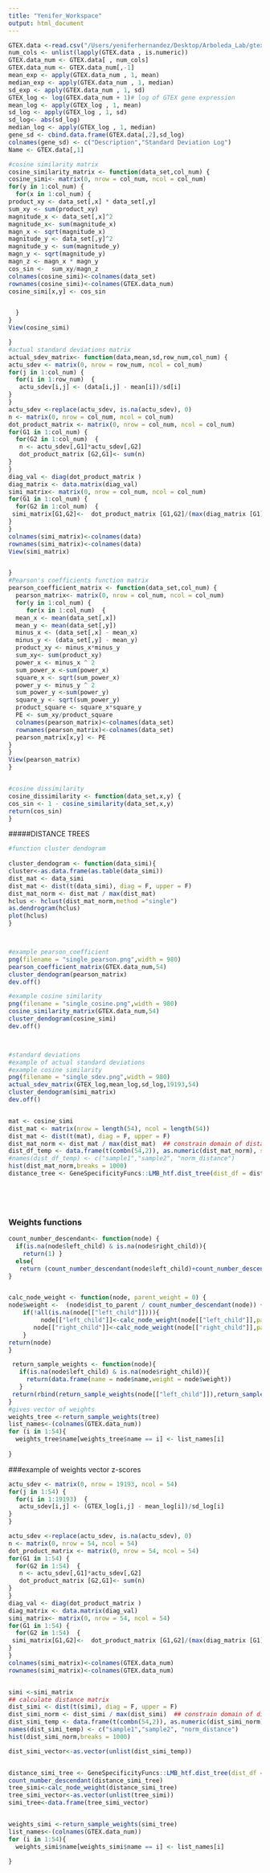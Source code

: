 ```yaml
---
title: "Yenifer_Workspace"
output: html_document
---
```


```r
GTEX.data <-read.csv("/Users/yeniferhernandez/Desktop/Arboleda_Lab/gtex_medians_PC_only_wo_MT.csv", header = TRUE, sep=",")  
num_cols <- unlist(lapply(GTEX.data , is.numeric))
GTEX.data_num <- GTEX.data[ , num_cols]  
GTEX.data_num <- GTEX.data_num[,-1]
mean_exp <- apply(GTEX.data_num , 1, mean) 
median_exp <- apply(GTEX.data_num , 1, median)
sd_exp <- apply(GTEX.data_num , 1, sd)
GTEX_log <- log(GTEX.data_num + 1)# log of GTEX gene expression 
mean_log <- apply(GTEX_log , 1, mean) 
sd_log <- apply(GTEX_log , 1, sd) 
sd_log<- abs(sd_log)
median_log <- apply(GTEX_log , 1, median)
gene_sd <- cbind.data.frame(GTEX.data[,2],sd_log) 
colnames(gene_sd) <- c("Description","Standard Deviation Log") 
Name <- GTEX.data[,1]

#cosine similarity matrix 
cosine_similarity_matrix <- function(data_set,col_num) {
cosine_simi<- matrix(0, nrow = col_num, ncol = col_num)
for(y in 1:col_num) {
  for(x in 1:col_num) {
product_xy <- data_set[,x] * data_set[,y]
sum_xy <- sum(product_xy)
magnitude_x <- data_set[,x]^2
magnitude_x<- sum(magnitude_x)
magn_x <- sqrt(magnitude_x)
magnitude_y <- data_set[,y]^2
magnitude_y <- sum(magnitude_y)
magn_y <- sqrt(magnitude_y)
magn_z <- magn_x * magn_y
cos_sin <-  sum_xy/magn_z
colnames(cosine_simi)<-colnames(data_set)
rownames(cosine_simi)<-colnames(GTEX.data_num)
cosine_simi[x,y] <- cos_sin


  }
}
View(cosine_simi)

}
#actual standard deviations matrix
actual_sdev_matrix<- function(data,mean,sd,row_num,col_num) {
actu_sdev <- matrix(0, nrow = row_num, ncol = col_num)
for(j in 1:col_num) {
  for(i in 1:row_num)  {
   actu_sdev[i,j] <- (data[i,j] - mean[i])/sd[i]
}      
}
actu_sdev <-replace(actu_sdev, is.na(actu_sdev), 0)
n <- matrix(0, nrow = col_num, ncol = col_num)
dot_product_matrix <- matrix(0, nrow = col_num, ncol = col_num)
for(G1 in 1:col_num) {
  for(G2 in 1:col_num)  {
   n <- actu_sdev[,G1]*actu_sdev[,G2]
   dot_product_matrix [G2,G1]<- sum(n)
}
}
diag_val <- diag(dot_product_matrix )
diag_matrix <- data.matrix(diag_val)
simi_matrix<- matrix(0, nrow = col_num, ncol = col_num)
for(G1 in 1:col_num) {
  for(G2 in 1:col_num)  {
 simi_matrix[G1,G2]<-  dot_product_matrix [G1,G2]/(max(diag_matrix [G1],diag_matrix [G2]))
}
}
colnames(simi_matrix)<-colnames(data)
rownames(simi_matrix)<-colnames(data)
View(simi_matrix)


}
#Pearson's coefficients function matrix 
pearson_coefficient_matrix <- function(data_set,col_num) {
  pearson_matrix<- matrix(0, nrow = col_num, ncol = col_num)
  for(y in 1:col_num) {
     for(x in 1:col_num)  {
  mean_x <- mean(data_set[,x])
  mean_y <- mean(data_set[,y])
  minus_x <- (data_set[,x] - mean_x)
  minus_y <- (data_set[,y] - mean_y)
  product_xy <- minus_x*minus_y
  sum_xy<- sum(product_xy)
  power_x <- minus_x ^ 2 
  sum_power_x <-sum(power_x)
  square_x <- sqrt(sum_power_x)
  power_y <- minus_y ^ 2
  sum_power_y <-sum(power_y)
  square_y <- sqrt(sum_power_y)
  product_square <- square_x*square_y
  PE <- sum_xy/product_square
  colnames(pearson_matrix)<-colnames(data_set)
  rownames(pearson_matrix)<-colnames(data_set)
  pearson_matrix[x,y] <- PE
}
}
View(pearson_matrix)
}


#cosine dissimilarity 
cosine_dissimilarity <- function(data_set,x,y) {
cos_sin <- 1 - cosine_similarity(data_set,x,y)
return(cos_sin)
}
```
#####DISTANCE TREES
```r
#function cluster dendogram 
 
cluster_dendogram <- function(data_simi){
cluster<-as.data.frame(as.table(data_simi))
dist_mat <- data_simi
dist_mat <- dist(t(data_simi), diag = F, upper = F)
dist_mat_norm <- dist_mat / max(dist_mat) 
hclus <- hclust(dist_mat_norm,method ="single")
as.dendrogram(hclus)
plot(hclus)
}



#example pearson_coefficient 
png(filename = "single_pearson.png",width = 980)
pearson_coefficient_matrix(GTEX.data_num,54)
cluster_dendogram(pearson_matrix)
dev.off()

#example cosine similarity 
png(filename = "single_cosine.png",width = 980)
cosine_similarity_matrix(GTEX.data_num,54)
cluster_dendogram(cosine_simi)
dev.off()



#standard deviations 
#example of actual standard deviations
#example cosine similarity 
png(filename = "single_sdev.png",width = 980)
actual_sdev_matrix(GTEX_log,mean_log,sd_log,19193,54)
cluster_dendogram(simi_matrix)
dev.off()


mat <- cosine_simi 
dist_mat <- matrix(nrow = length(54), ncol = length(54))
dist_mat <- dist(t(mat), diag = F, upper = F)
dist_mat_norm <- dist_mat / max(dist_mat)  ## constrain domain of distance values to 0-1
dist_df_temp <- data.frame(t(combn(54,2)), as.numeric(dist_mat_norm), stringsAsFactors = F)
#names(dist_df_temp) <- c("sample1","sample2", "norm_distance")
hist(dist_mat_norm,breaks = 1000)
distance_tree <- GeneSpecificityFuncs::LMB_htf.dist_tree(dist_df = dist_df_temp)






```
### Weights functions 
```r
count_number_descendant<- function(node) {
  if(is.na(node$left_child) & is.na(node$right_child)){
    return(1) }
  else{
   return (count_number_descendant(node$left_child)+count_number_descendant(node$right_child))}
}


calc_node_weight <- function(node, parent_weight = 0) {
node$weight <-  (node$dist_to_parent / count_number_descendant(node)) + parent_weight
	if(!all(is.na(node[["left_child"]]))){
	  	 node[["left_child"]]<-calc_node_weight(node[["left_child"]],parent_weight = node$weight)
       node[["right_child"]]<-calc_node_weight(node[["right_child"]],parent_weight = node$weight)
	}
return(node)
}

 return_sample_weights <- function(node){
   if(is.na(node$left_child) & is.na(node$right_child)){
     return(data.frame(name = node$name,weight = node$weight))
   }
 return(rbind(return_sample_weights(node[["left_child"]]),return_sample_weights(node[["right_child"]])))
}
#gives vector of weights
weights_tree <-return_sample_weights(tree)
list_names<-(colnames(GTEX.data_num))
for (i in 1:54){
  weights_tree$name[weights_tree$name == i] <- list_names[i]
  
}

```
###example of weights vector z-scores
```r
actu_sdev <- matrix(0, nrow = 19193, ncol = 54) 
for(j in 1:54) {
  for(i in 1:19193)  {
   actu_sdev[i,j] <- (GTEX_log[i,j] - mean_log[i])/sd_log[i]
}      
}

actu_sdev <-replace(actu_sdev, is.na(actu_sdev), 0)
n <- matrix(0, nrow = 54, ncol = 54)
dot_product_matrix <- matrix(0, nrow = 54, ncol = 54)
for(G1 in 1:54) {
  for(G2 in 1:54)  {
   n <- actu_sdev[,G1]*actu_sdev[,G2]
   dot_product_matrix [G2,G1]<- sum(n)
}
}
diag_val <- diag(dot_product_matrix )
diag_matrix <- data.matrix(diag_val)
simi_matrix<- matrix(0, nrow = 54, ncol = 54)
for(G1 in 1:54) {
  for(G2 in 1:54)  {
 simi_matrix[G1,G2]<-  dot_product_matrix [G1,G2]/(max(diag_matrix [G1],diag_matrix [G2]))
}
}
colnames(simi_matrix)<-colnames(GTEX.data_num)
rownames(simi_matrix)<-colnames(GTEX.data_num)


simi <-simi_matrix
## calculate distance matrix
dist_simi <- dist(t(simi), diag = F, upper = F)
dist_simi_norm <- dist_simi / max(dist_simi)  ## constrain domain of distance values to 0-1
dist_simi_temp <- data.frame(t(combn(54,2)), as.numeric(dist_simi_norm), stringsAsFactors = F)
names(dist_simi_temp) <- c("sample1","sample2", "norm_distance")
hist(dist_simi_norm,breaks = 1000)

dist_simi_vector<-as.vector(unlist(dist_simi_temp))


distance_simi_tree <- GeneSpecificityFuncs::LMB_htf.dist_tree(dist_df = dist_simi_temp)
count_number_descendant(distance_simi_tree)
tree_simi<-calc_node_weight(distance_simi_tree)
tree_simi_vector<-as.vector(unlist(tree_simi))
simi_tree<-data.frame(tree_simi_vector)


weights_simi <-return_sample_weights(simi_tree)
list_names<-(colnames(GTEX.data_num))
for (i in 1:54){
  weights_simi$name[weights_simi$name == i] <- list_names[i]
  
}

```